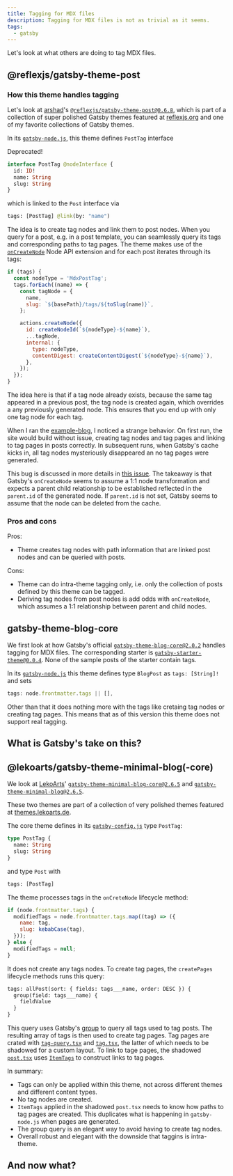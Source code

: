 ```yaml
---
title: Tagging for MDX files
description: Tagging for MDX files is not as trivial as it seems.
tags:
  - gatsby
---
```


Let's look at what others are doing to tag MDX files.

## @reflexjs/gatsby-theme-post

### How this theme handles tagging

Let's look at [arshad](https://github.com/arshad)'s
[`@reflexjs/gatsby-theme-post@0.6.8`](https://github.com/reflexjs/reflex/tree/%40reflexjs/gatsby-theme-post%400.6.8/packages/gatsby-theme-post),
which is part of a collection of super polished Gatsby themes featured at
[reflexjs.org](https://reflexjs.org/) and one of my favorite collections of
Gatsby themes.

In its
[`gatsby-node.js`](https://github.com/reflexjs/reflex/blob/%40reflexjs/gatsby-theme-post%400.6.8/packages/gatsby-theme-post/gatsby-node.js),
this theme defines `PostTag` interface

Deprecated!

```graphql
interface PostTag @nodeInterface {
  id: ID!
  name: String
  slug: String
}
```

which is linked to the `Post` interface via

```graphql
tags: [PostTag] @link(by: "name")
```

The idea is to create tag nodes and link them to post nodes. When you query for
a post, e.g. in a post template, you can seamlessly query its tags and
corresponding paths to tag pages. The theme makes use of the
[`onCreateNode`](https://www.gatsbyjs.com/docs/node-apis/#onCreateNode) Node API
extension and for each post iterates through its tags:

```js
if (tags) {
  const nodeType = 'MdxPostTag';
  tags.forEach((name) => {
    const tagNode = {
      name,
      slug: `${basePath}/tags/${toSlug(name)}`,
    };

    actions.createNode({
      id: createNodeId(`${nodeType}-${name}`),
      ...tagNode,
      internal: {
        type: nodeType,
        contentDigest: createContentDigest(`${nodeType}-${name}`),
      },
    });
  });
}
```

The idea here is that if a tag node already exists, because the same tag
appeared in a previous post, the tag node is created again, which overrides a
any previously generated node. This ensures that you end up with only one tag
node for each tag.

When I ran the
[example-blog](https://github.com/reflexjs/reflex/tree/%40reflexjs/gatsby-theme-post%400.6.8/examples/example-blog),
I noticed a strange behavior. On first run, the site would build without issue,
creating tag nodes and tag pages and linking to tag pages in posts correctly. In
subsequent runs, when Gatsby's cache kicks in, all tag nodes mysteriously
disappeared an no tag pages were generated.

This bug is discussed in more details in
[this issue](https://github.com/reflexjs/reflex/issues/39). The takeaway is that
Gatsby's `onCreateNode` seems to assume a 1:1 node transformation and expects a
parent child relationship to be established reflected in the `parent.id` of the
generated node. If `parent.id` is not set, Gatsby seems to assume that the node
can be deleted from the cache.

### Pros and cons

Pros:

- Theme creates tag nodes with path information that are linked post nodes and
  can be queried with posts.

Cons:

- Theme can do intra-theme tagging only, i.e. only the collection of posts
  defined by this theme can be tagged.
- Deriving tag nodes from post nodes is add odds with `onCreateNode`, which
  assumes a 1:1 relationship between parent and child nodes.

## gatsby-theme-blog-core

We first look at how Gatsby's official
[`gatsby-theme-blog-core@2.0.2`](https://github.com/gatsbyjs/themes/tree/gatsby-theme-blog-core%402.0.2/packages/gatsby-theme-blog-core)
handles tagging for MDX files. The corresponding starter is
[`gatsby-starter-theme@0.0.4`](https://github.com/gatsbyjs/themes/tree/master/starters/theme).
None of the sample posts of the starter contain tags.

In its
[`gatsby-node.js`](https://github.com/gatsbyjs/themes/blob/gatsby-theme-blog-core%402.0.2/packages/gatsby-theme-blog-core/gatsby-node.js)
this theme defines type `BlogPost` as `tags: [String]!` and sets

```js
tags: node.frontmatter.tags || [],
```

Other than that it does nothing more with the tags like cretaing tag nodes or
creating tag pages. This means that as of this version this theme does not
support real tagging.

## What is Gatsby's take on this?

## @lekoarts/gatsby-theme-minimal-blog(-core)

We look at [LekoArts](https://github.com/LekoArts)'
[`gatsby-theme-minimal-blog-core@2.6.5`](https://github.com/LekoArts/gatsby-themes/tree/%40lekoarts/gatsby-theme-minimal-blog%402.6.5/themes/gatsby-theme-minimal-blog-core)
and
[`gatsby-theme-minimal-blog@2.6.5`](https://github.com/LekoArts/gatsby-themes/tree/%40lekoarts/gatsby-theme-minimal-blog%402.6.5/themes/gatsby-theme-minimal-blog).

These two themes are part of a collection of very polished themes featured at
[themes.lekoarts.de](https://themes.lekoarts.de/).

The core theme defines in its [`gatsby-config.js`]() type `PostTag`:

```graphql
type PostTag {
  name: String
  slug: String
}
```

and type `Post` with

```graphql
tags: [PostTag]
```

The theme processes tags in the `onCreteNode` lifecycle method:

```js
if (node.frontmatter.tags) {
  modifiedTags = node.frontmatter.tags.map((tag) => ({
    name: tag,
    slug: kebabCase(tag),
  }));
} else {
  modifiedTags = null;
}
```

It does not create any tags nodes. To create tag pages, the `createPages`
lifecycle methods runs this query:

```graphql
tags: allPost(sort: { fields: tags___name, order: DESC }) {
  group(field: tags___name) {
    fieldValue
  }
}
```

This query uses Gatsby's
[group](https://www.gatsbyjs.com/docs/graphql-reference/#group) to query all
tags used to tag posts. The resulting array of tags is then used to create tag
pages. Tag pages are crated with
[`tag-query.tsx`](https://github.com/LekoArts/gatsby-themes/blob/%40lekoarts/gatsby-theme-minimal-blog%402.6.5/themes/gatsby-theme-minimal-blog-core/src/templates/tag-query.tsx)
and
[`tag.tsx`](https://github.com/LekoArts/gatsby-themes/blob/%40lekoarts/gatsby-theme-minimal-blog%402.6.5/themes/gatsby-theme-minimal-blog-core/src/components/tag.tsx),
the latter of which needs to be shadowed for a custom layout. To link to tage
pages, the shadowed
[`post.tsx`](https://github.com/LekoArts/gatsby-themes/blob/%40lekoarts/gatsby-theme-minimal-blog%402.6.5/themes/gatsby-theme-minimal-blog/src/components/post.tsx)
uses
[`ItemTags`](https://github.com/LekoArts/gatsby-themes/blob/%40lekoarts/gatsby-theme-minimal-blog%402.6.5/themes/gatsby-theme-minimal-blog/src/components/item-tags.tsx)
to construct links to tag pages.

In summary:

- Tags can only be applied within this theme, not across different themes and
  different content types.
- No tag nodes are created.
- `ItemTags` applied in the shadowed `post.tsx` needs to know how paths to tag
  pages are created. This duplicates what is happening in `gatsby-node.js` when
  pages are generated.
- The group query is an elegant way to avoid having to create tag nodes.
- Overall robust and elegant with the downside that taggins is intra-theme.

## And now what?
